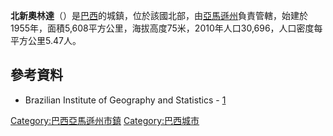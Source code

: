 '''北新奧林達'''（{{lang-pt|Nova Olinda do Norte}}）是[[巴西|巴西]]的城鎮，位於該國北部，由[[亞馬遜州_(巴西)|亞馬遜州]]負責管轄，始建於1955年，面積5,608平方公里，海拔高度75米，2010年人口30,696，人口密度每平方公里5.47人。
{{Coord|3|53|16|S|59|5|38|W|display=title}}

==參考資料==
*Brazilian Institute of Geography and Statistics - [https://web.archive.org/web/20080611095922/http://www.ibge.gov.br/cidadesat/default.php]

{{Brazil-geo-stub}}
{{巴西亞馬遜州市鎮}}

[[Category:巴西亞馬遜州市鎮|Category:巴西亞馬遜州市鎮]]
[[Category:巴西城市|Category:巴西城市]]